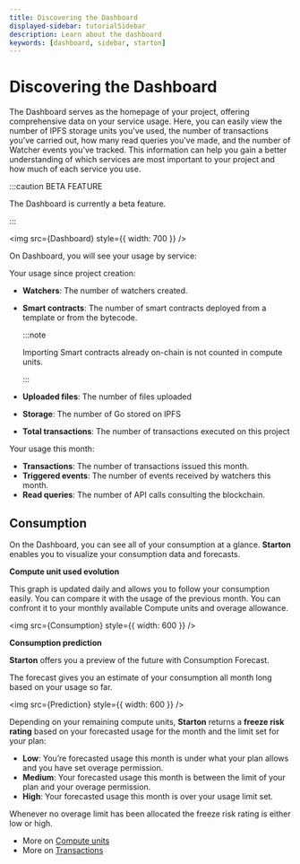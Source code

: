 ```yaml
---
title: Discovering the Dashboard
displayed-sidebar: tutorialSidebar
description: Learn about the dashboard
keywords: [dashboard, sidebar, starton]
---
```



# Discovering the Dashboard

The Dashboard serves as the homepage of your project, offering comprehensive data on your service usage. Here, you can easily view the number of IPFS storage units you've used, the number of transactions you've carried out, how many read queries you've made, and the number of Watcher events you've tracked. This information can help you gain a better understanding of which services are most important to your project and how much of each service you use.

:::caution BETA FEATURE

The Dashboard is currently a beta feature.

:::

<img src={Dashboard} style={{ width: 700 }} />

On Dashboard, you will see your usage by service:

Your usage since project creation:

-   **Watchers**: The number of watchers created.
-   **Smart contracts**: The number of smart contracts deployed from a template or from the bytecode.

    :::note

    Importing Smart contracts already on-chain is not counted in compute units.

    :::

-   **Uploaded files**: The number of files uploaded
-   **Storage**: The number of Go stored on IPFS
-   **Total transactions**: The number of transactions executed on this project

Your usage this month:

-   **Transactions**: The number of transactions issued this month.
-   **Triggered events**: The number of events received by watchers this month.
-   **Read queries**: The number of API calls consulting the blockchain.

## Consumption

On the Dashboard, you can see all of your consumption at a glance. **Starton** enables you to visualize your consumption data and forecasts.

**Compute unit used evolution**

This graph is updated daily and allows you to follow your consumption easily. You can compare it with the usage of the previous month. You can confront it to your monthly available Compute units and overage allowance.

<img src={Consumption} style={{ width: 600 }} />

**Consumption prediction**

**Starton** offers you a preview of the future with Consumption Forecast.

The forecast gives you an estimate of your consumption all month long based on your usage so far.

<img src={Prediction} style={{ width: 600 }} />

Depending on your remaining compute units, **Starton** returns a **freeze risk rating** based on your forecasted usage for the month and the limit set for your plan:

-   **Low**: You’re forecasted usage this month is under what your plan allows and you have set overage permission.
-   **Medium**: Your forecasted usage this month is between the limit of your plan and your overage permission.
-   **High**: Your forecasted usage this month is over your usage limit set.

Whenever no overage limit has been allocated the freeze risk rating is either low or high.

-   More on [Compute units](/Dashboard/compute-units.mdx)
-   More on [Transactions](/Transactions/understanding-the-relayer.mdx)
